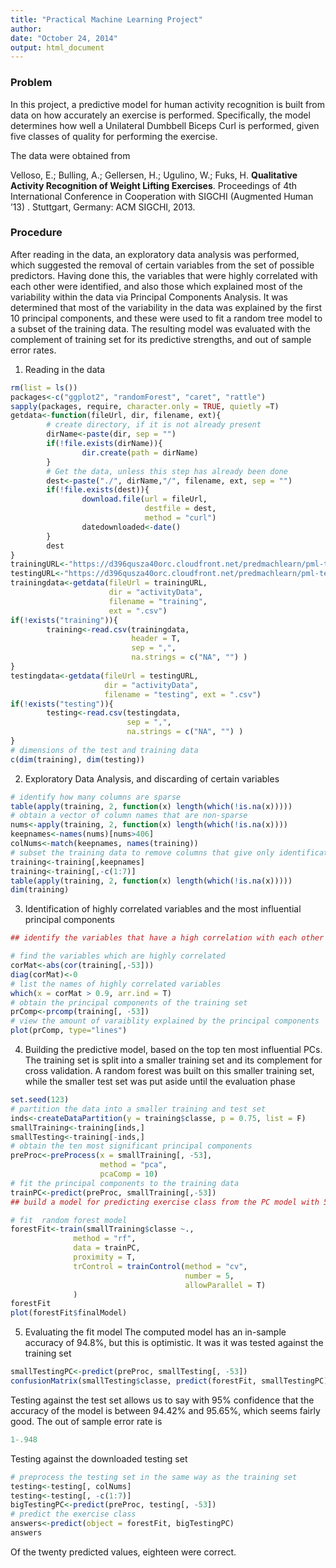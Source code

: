 ```yaml
---
title: "Practical Machine Learning Project"
author: 
date: "October 24, 2014"
output: html_document
---
```


### Problem 
In this project, a predictive model for human activity recognition is built from data on how accurately an exercise is performed. Specifically, the model determines how well a Unilateral Dumbbell Biceps Curl is performed, given five classes of quality for performing the exercise.

The data were obtained from 

Velloso, E.; Bulling, A.; Gellersen, H.; Ugulino, W.; Fuks, H. **Qualitative Activity Recognition of Weight Lifting Exercises**. Proceedings of 4th International Conference in Cooperation with SIGCHI (Augmented Human '13) . Stuttgart, Germany: ACM SIGCHI, 2013.

### Procedure

After reading in the data, an exploratory data analysis was performed, which suggested the removal of certain variables from the set of possible predictors. Having done this, the variables that were highly correlated with each other were identified, and also those which explained most of the variability within the data via Principal Components Analysis. It was determined that most of the variability in the data was explained by the first 10 principal components, and these were used to fit a random tree model to a subset of the training data. The resulting model was evaluated with the complement of training set for its predictive strengths, and out of sample error rates. 

1. Reading in the data
```r
rm(list = ls())
packages<-c("ggplot2", "randomForest", "caret", "rattle")
sapply(packages, require, character.only = TRUE, quietly =T)
getdata<-function(fileUrl, dir, filename, ext){
        # create directory, if it is not already present
        dirName<-paste(dir, sep = "")
        if(!file.exists(dirName)){
                dir.create(path = dirName)
        }
        # Get the data, unless this step has already been done
        dest<-paste("./", dirName,"/", filename, ext, sep = "")
        if(!file.exists(dest)){
                download.file(url = fileUrl, 
                              destfile = dest, 
                              method = "curl") 
                datedownloaded<-date()
        }
        dest
}
trainingURL<-"https://d396qusza40orc.cloudfront.net/predmachlearn/pml-training.csv"
testingURL<-"https://d396qusza40orc.cloudfront.net/predmachlearn/pml-testing.csv"
trainingdata<-getdata(fileUrl = trainingURL, 
                      dir = "activityData", 
                      filename = "training", 
                      ext = ".csv")
if(!exists("training")){
        training<-read.csv(trainingdata,
                           header = T,
                           sep = ",",
                           na.strings = c("NA", "") )
}
testingdata<-getdata(fileUrl = testingURL, 
                     dir = "activityData", 
                     filename = "testing", ext = ".csv")
if(!exists("testing")){
        testing<-read.csv(testingdata, 
                          sep = ",",
                          na.strings = c("NA", "") )
}
# dimensions of the test and training data
c(dim(training), dim(testing))
```

2. Exploratory Data Analysis, and discarding of certain variables

```r
# identify how many columns are sparse
table(apply(training, 2, function(x) length(which(!is.na(x)))))
# obtain a vector of column names that are non-sparse
nums<-apply(training, 2, function(x) length(which(!is.na(x))))
keepnames<-names(nums)[nums>406]
colNums<-match(keepnames, names(training))
# subset the training data to remove columns that give only identification and time stamp information, and keep the columns computed in the previous step
training<-training[,keepnames]
training<-training[,-c(1:7)]
table(apply(training, 2, function(x) length(which(!is.na(x)))))
dim(training)
```

3. Identification of highly correlated variables and the most influential principal components

```r
## identify the variables that have a high correlation with each other

# find the variables which are highly correlated
corMat<-abs(cor(training[,-53]))
diag(corMat)<-0
# list the names of highly correlated variables
which(x = corMat > 0.9, arr.ind = T)
# obtain the principal components of the training set
prComp<-prcomp(training[, -53])
# view the amount of varaiblity explained by the principal components
plot(prComp, type="lines")
```

4. Building the predictive model, based on the top ten most influential PCs. The training set is split into a smaller training set and its complement for cross validation. A random forest was built on this smaller training set, while the smaller test set was put aside until the evaluation phase  

```r
set.seed(123)
# partition the data into a smaller training and test set
inds<-createDataPartition(y = training$classe, p = 0.75, list = F)
smallTraining<-training[inds,]
smallTesting<-training[-inds,]
# obtain the ten most significant principal components
preProc<-preProcess(x = smallTraining[, -53], 
                    method = "pca", 
                    pcaComp = 10)
# fit the principal components to the training data 
trainPC<-predict(preProc, smallTraining[,-53])
## build a model for predicting exercise class from the PC model with 5-fold cross validation

# fit  random forest model
forestFit<-train(smallTraining$classe ~., 
              method = "rf", 
              data = trainPC, 
              proximity = T, 
              trControl = trainControl(method = "cv", 
                                       number = 5, 
                                       allowParallel = T)
              )
forestFit
plot(forestFit$finalModel)
```

5. Evaluating the fit model
The computed model has an in-sample accuracy of 94.8%, but this is optimistic. It was it was tested against the training set

```r
smallTestingPC<-predict(preProc, smallTesting[, -53])
confusionMatrix(smallTesting$classe, predict(forestFit, smallTestingPC))
```
Testing against the test set allows us to say with 95% confidence that the accuracy of the model is between 94.42% and 95.65%, which seems fairly good. The out of sample error rate is 

```r
1-.948
```

Testing against the downloaded testing set 
```r
# preprocess the testing set in the same way as the training set 
testing<-testing[, colNums]
testing<-testing[, -c(1:7)]
bigTestingPC<-predict(preProc, testing[, -53])
# predict the exercise class
answers<-predict(object = forestFit, bigTestingPC)
answers
```

Of the twenty predicted values, eighteen were correct. 